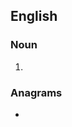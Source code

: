 {{also|raisons d'être}}
==English==

===Noun===
{{head|en|noun plural form}}

# {{plural of|raison d'etre|lang=en}}

===Anagrams===
* {{anagrams|en|noise traders|raison d'êtres|risedronates}}
